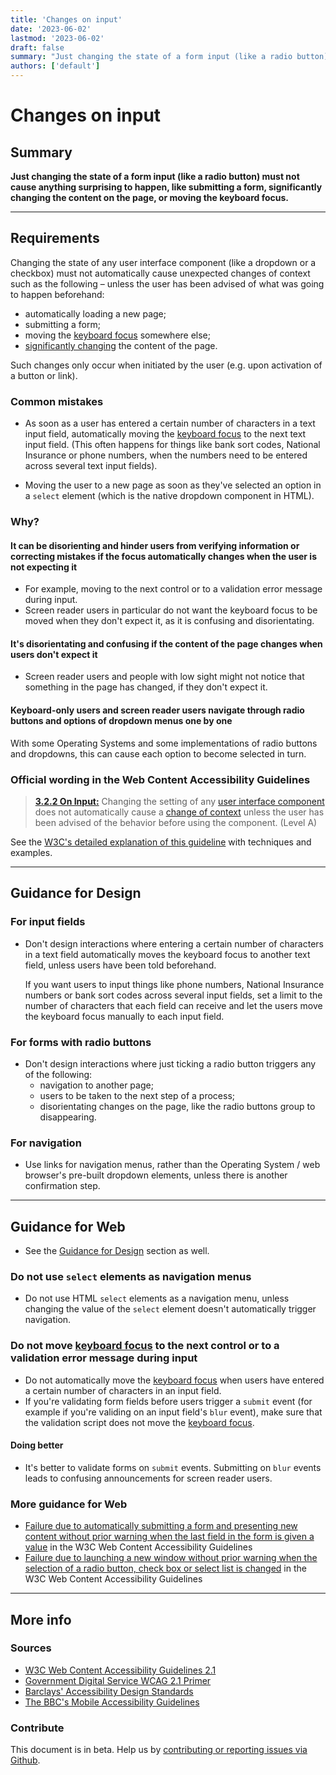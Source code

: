 ```yaml
---
title: 'Changes on input'
date: '2023-06-02'
lastmod: '2023-06-02'
draft: false
summary: "Just changing the state of a form input (like a radio button) must not cause anything surprising to happen, like submitting a form, significantly changing the content on the page, or moving the keyboard focus."
authors: ['default']
---
```


# Changes on input

## Summary

**Just changing the state of a form input (like a radio button) must not cause anything surprising to happen, like submitting a form, significantly changing the content on the page, or moving the keyboard focus.**

---

## Requirements

Changing the state of any user interface component (like a dropdown or a checkbox) must not automatically cause unexpected changes of context such as the following – unless the user has been advised of what was going to happen beforehand:

- automatically loading a new page;
- submitting a form;
- moving the [keyboard focus](/playbook/definitions#keyboard-focus) somewhere else;
- [significantly changing](https://www.w3.org/TR/UNDERSTANDING-WCAG20/consistent-behavior-unpredictable-change.html#context-changedef) the content of the page.

Such changes only occur when initiated by the user (e.g. upon activation of a button or link).

### Common mistakes

- As soon as a user has entered a certain number of characters in a text input field, automatically moving the [keyboard focus](/playbook/definitions#keyboard-focus) to the next text input field. (This often happens for things like bank sort codes, National Insurance or phone numbers, when the numbers need to be entered across several text input fields).

- Moving the user to a new page as soon as they've selected an option in a `select` element (which is the native dropdown component in HTML).

### Why?

#### It can be disorienting and hinder users from verifying information or correcting mistakes if the focus automatically changes when the user is not expecting it

- For example, moving to the next control or to a validation error message during input.
- Screen reader users in particular do not want the keyboard focus to be moved when they don't expect it, as it is confusing and disorientating.

#### It's disorientating and confusing if the content of the page changes when users don't expect it

- Screen reader users and people with low sight might not notice that something in the page has changed, if they don't expect it.

#### Keyboard-only users and screen reader users navigate through radio buttons and options of dropdown menus one by one

With some Operating Systems and some implementations of radio buttons and dropdowns, this can cause each option to become selected in turn.

### Official wording in the Web Content Accessibility Guidelines

> [**3.2.2 On Input:**](https://www.w3.org/TR/UNDERSTANDING-WCAG20/consistent-behavior-unpredictable-change.html) Changing the setting of any [user interface component](https://www.w3.org/TR/UNDERSTANDING-WCAG20/consistent-behavior-unpredictable-change.html#user-interface-componentdef) does not automatically cause a [change of context](https://www.w3.org/TR/UNDERSTANDING-WCAG20/consistent-behavior-unpredictable-change.html#context-changedef) unless the user has been advised of the behavior before using the component. (Level A)

See the [W3C's detailed explanation of this guideline](https://www.w3.org/TR/UNDERSTANDING-WCAG20/consistent-behavior-unpredictable-change.html) with techniques and examples.

---

## Guidance for Design

### For input fields

- Don't design interactions where entering a certain number of characters in a text field automatically moves the keyboard focus to another text field, unless users have been told beforehand.

  If you want users to input things like phone numbers, National Insurance numbers or bank sort codes across several input fields, set a limit to the number of characters that each field can receive and let the users move the keyboard focus manually to each input field.

### For forms with radio buttons

- Don't design interactions where just ticking a radio button triggers any of the following:
  - navigation to another page;
  - users to be taken to the next step of a process;
  - disorientating changes on the page, like the radio buttons group to disappearing.

### For navigation

- Use links for navigation menus, rather than the Operating System / web browser's pre-built dropdown elements, unless there is another confirmation step.

---

## Guidance for Web

- See the [Guidance for Design](#guidance-for-design) section as well.

### Do not use `select` elements as navigation menus

- Do not use HTML `select` elements as a navigation menu, unless changing the value of the `select` element doesn't automatically trigger navigation.

### Do not move [keyboard focus](/playbook/definitions#keyboard-focus) to the next control or to a validation error message during input

- Do not automatically move the [keyboard focus](/playbook/definitions#keyboard-focus) when users have entered a certain number of characters in an input field.
- If you're validating form fields before users trigger a `submit` event (for example if you're validing on an input field's `blur` event), make sure that the validation script does not move the [keyboard focus](/playbook/definitions#keyboard-focus).

#### Doing better

- It's better to validate forms on `submit` events. Submitting on `blur` events leads to confusing announcements for screen reader users.

### More guidance for Web

- [Failure due to automatically submitting a form and presenting new content without prior warning when the last field in the form is given a value](https://www.w3.org/TR/WCAG20-TECHS/F36) in the W3C Web Content Accessibility Guidelines
- [Failure due to launching a new window without prior warning when the selection of a radio button, check box or select list is changed](https://www.w3.org/TR/WCAG20-TECHS/F37) in the W3C Web Content Accessibility Guidelines

---

## More info

### Sources

- [W3C Web Content Accessibility Guidelines 2.1](https://www.w3.org/TR/WCAG21/)
- [Government Digital Service WCAG 2.1 Primer](https://alphagov.github.io/wcag-primer/)
- [Barclays' Accessibility Design Standards](https://home.barclays/who-we-are/our-suppliers/our-requirements-of-external-suppliers/)
- [The BBC's Mobile Accessibility Guidelines](https://www.bbc.co.uk/guidelines/futuremedia/accessibility/mobile/summary)

### Contribute

This document is in beta. Help us by [contributing or reporting issues via Github](https://github.com/web-accessibility-io/web-accessibility.io).
